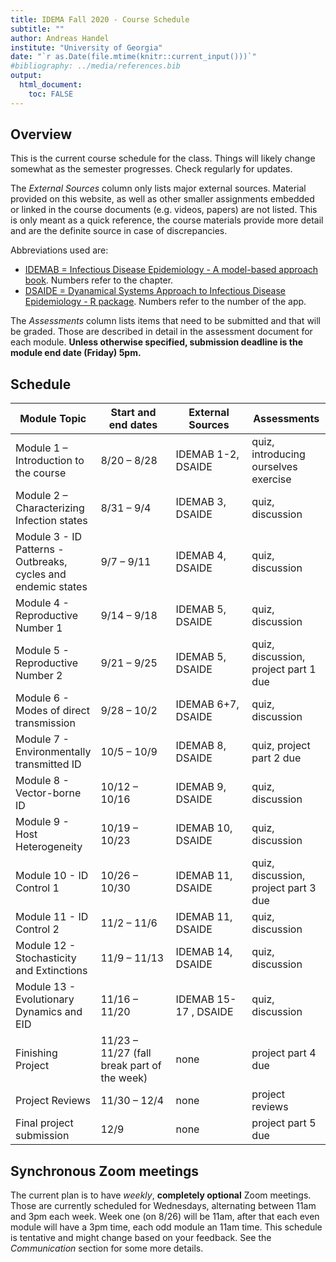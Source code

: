 ---
title: IDEMA Fall 2020 - Course Schedule
subtitle: ""
author: Andreas Handel
institute: "University of Georgia"
date: "`r as.Date(file.mtime(knitr::current_input()))`"
#bibliography: ../media/references.bib
output: 
  html_document:
    toc: FALSE
---

## Overview

This is the current course schedule for the class. Things will likely change somewhat as the semester progresses. Check regularly for updates.

The _External Sources_ column only lists major external sources. Material provided on this website, as well as other smaller assignments embedded or linked in the course documents (e.g. videos, papers) are not listed. This is only meant as a quick reference, the course materials provide more detail and are the definite source in case of discrepancies.

Abbreviations used are: 

* [IDEMAB = Infectious Disease Epidemiology - A model-based approach book](https://andreashandel.github.io/IDEMAbook/). Numbers refer to the chapter. 
* [DSAIDE = Dyanamical Systems Approach to Infectious Disease Epidemiology - R package](https://ahgroup.github.io/DSAIDE/). Numbers refer to the number of the app. 

The _Assessments_ column lists items that need to be submitted and that will be graded. Those are described in detail in the assessment document for each module. __Unless otherwise specified, submission deadline is the module end date (Friday) 5pm.__

## Schedule

| **Module Topic**   | **Start and end dates** | **External Sources** | **Assessments** |
| --- | --- | --- | --- |
| Module 1 – Introduction to the course | 8/20 – 8/28 | IDEMAB 1-2, DSAIDE | quiz, introducing ourselves exercise |
| Module 2 –  Characterizing Infection states  | 8/31 – 9/4 | IDEMAB 3, DSAIDE   | quiz, discussion|
| Module 3 -  ID Patterns - Outbreaks, cycles and endemic states | 9/7 – 9/11 | IDEMAB 4, DSAIDE | quiz, discussion |
| Module 4 - Reproductive Number 1 | 9/14 – 9/18 | IDEMAB 5, DSAIDE | quiz, discussion |
| Module 5 - Reproductive Number 2| 9/21 – 9/25 | IDEMAB 5, DSAIDE | quiz, discussion, project part 1 due |
| Module 6 - Modes of direct transmission  | 9/28 – 10/2 | IDEMAB 6+7, DSAIDE  | quiz, discussion |
| Module 7 - Environmentally transmitted ID  | 10/5 – 10/9 | IDEMAB 8, DSAIDE | quiz, project part 2 due |
| Module 8 - Vector-borne ID  | 10/12 – 10/16 | IDEMAB 9, DSAIDE  | quiz, discussion |
| Module 9  - Host Heterogeneity | 10/19 – 10/23 | IDEMAB 10, DSAIDE  | quiz, discussion |
| Module 10 - ID Control 1 | 10/26 – 10/30 | IDEMAB 11, DSAIDE  | quiz, discussion, project part 3 due |
| Module 11 - ID Control 2 | 11/2 – 11/6 | IDEMAB 11, DSAIDE  | quiz, discussion |
| Module 12 - Stochasticity and Extinctions | 11/9 – 11/13 | IDEMAB 14, DSAIDE  |  quiz, discussion |
| Module 13 - Evolutionary Dynamics and EID | 11/16 – 11/20 | IDEMAB 15-17 , DSAIDE | quiz, discussion |
| Finishing Project | 11/23 – 11/27 (fall break part of the week) | none | project part 4 due |
| Project Reviews | 11/30 – 12/4 | none | project reviews |
| Final project submission  | 12/9 | none | project part 5 due |

## Synchronous Zoom meetings
The current plan is to have _weekly_, **completely optional** Zoom meetings. Those are currently scheduled for Wednesdays, alternating between 11am and 3pm each week. Week one (on 8/26) will be 11am, after that each even module will have a 3pm time, each odd module an 11am time. This schedule is tentative and might change based on your feedback. See the _Communication_ section for some more details.

